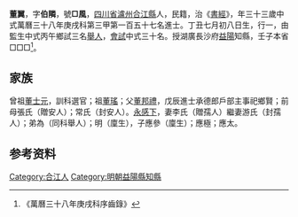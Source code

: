 {{明清人物信息框
| 姓名 = 董翼
| 原名 =
| 圖片名稱= 
| 圖片大小 =
| 圖片說明 = 
| 最高職務 =
| 國家 = 大明 
| 爵位 =
| 籍貫 = [[四川省|四川省]][[瀘州|瀘州]][[合江縣|合江縣]]
| 族裔 = 
| 旗籍 = 
| 字號 = 
| 諡號 =
| 出生日期 = 丁丑七月初八日
| 出生地點 =
| 逝世日期 = 
| 逝世地點 =
| 墓葬 =
| 配偶 = 李氏（贈孺人）游氏（封孺人）
| 親屬 = 曾祖[[董士元|董士元]]，祖[[董瑤|董瑤]]，父[[董邦禮|董邦禮]]，前母張氏（贈安人）；常氏（封安人）
| 出身 =
* 萬曆三十八年庚戌科進士
| 經歷 =
| 著作 =  
}}
'''董翼'''{{BD|1578年||？年||}}，字'''伯隣'''，號'''□風'''，[[四川省|四川省]][[瀘州|瀘州]][[合江縣|合江縣]]人，民籍，治《[[書經|書經]]》，年三十三歲中式萬曆三十八年庚戌科第三甲第一百五十七名進士。丁丑七月初八日生，行一，由監生中式丙午鄉試三名[[舉人|舉人]]，[[會試|會試]]中式三十名。授湖廣長沙府[[益陽|益陽]]知縣，壬子本省□□□<ref>《萬曆三十八年庚戌科序齒錄》</ref>。

== 家族 ==
曾祖[[董士元|董士元]]，訓科選官；祖[[董瑤|董瑤]]；父[[董邦禮|董邦禮]]，戊辰進士承德郎戶部主事祀鄉賢；前母張氏（贈安人）；常氏（封安人）。[[永感下|永感下]]，妻李氏（贈孺人）繼妻游氏（封孺人）；弟為（同科舉人）；明（廩生），子應參（廩生）；應極；應太。

== 参考资料 ==
{{reflist}}

{{萬曆三十八年庚戌科殿试金榜}}

{{Authority control}}

{{DEFAULTSORT:}}
[[Category:合江人|Category:合江人]]
[[Category:明朝益陽縣知縣|Category:明朝益陽縣知縣]]


{{明朝人物小作品}}